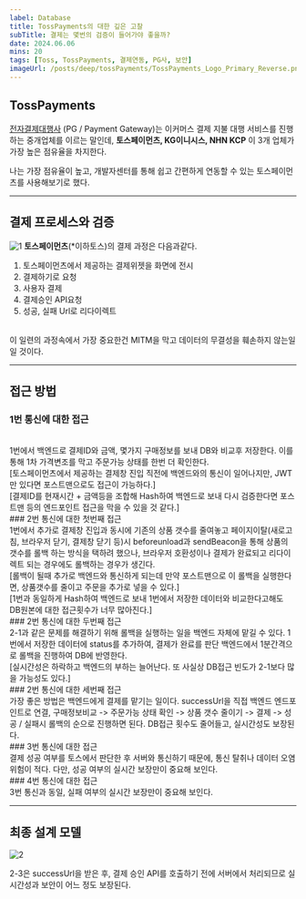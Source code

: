 ```yaml
---
label: Database
title: TossPayments의 대한 깊은 고찰
subTitle: 결제는 몇번의 검증이 들어가야 좋을까?
date: 2024.06.06
mins: 20
tags: [Toss, TossPayments, 결제연동, PG사, 보안]
imageUrl: /posts/deep/tossPayments/TossPayments_Logo_Primary_Reverse.png
---
```


## TossPayments

[전자결제대행사](https://namu.wiki/w/%EA%B2%B0%EC%A0%9C%EB%8C%80%ED%96%89%EC%82%AC) 
(PG / Payment Gateway)는 이커머스 결제 지불 대행 서비스를 진행하는 중개업체를 이르는 말인데,
**토스페이먼츠, KG이니시스, NHN KCP** 이 3개 업체가 가장 높은 점유율을 차지한다.

나는 가장 점유율이 높고, 개발자센터를 통해 쉽고 간편하게 연동할 수 있는 토스페이먼츠를 사용해보기로 했다.


---


## 결제 프로세스와 검증

![1](/posts/deep/tossPayments/toss_payments.png "토스페이먼츠 결제 과정")
**토스페이먼츠**(*이하토스)의 결제 과정은 다음과같다.
<br />
1. 토스페이먼츠에서 제공하는 결제위젯을 화면에 전시
2. 결제하기로 요청
3. 사용자 결제
4. 결제승인 API요청
5. 성공, 실패 Url로 리다이렉트
<br />
이 일련의 과정속에서 가장 중요한건 MITM을 막고 데이터의 무결성을 훼손하지 않는일일 것이다.


---


## 접근 방법

### 1번 통신에 대한 접근
<br />
1번에서 백엔드로 결제ID와 금액, 몇가지 구매정보를 보내 DB와 비교후 저장한다. 이를 통해 1차 가격변조를 막고 주문가능 상태를 한번 더 확인한다.
<br />
[토스페이먼츠에서 제공하는 결제창 진입 직전에 백엔드와의 통신이 일어나지만, JWT만 있다면 포스트맨으로도 접근이 가능하다.]
<br />
[결제ID를 현재시간 + 금액등을 조합해 Hash하여 백엔드로 보내 다시 검증한다면 포스트맨 등의 엔드포인트 접근을 막을 수 있을 것 같다.]
<br />
### 2번 통신에 대한 첫번째 접근
<br />
1번에서 추가로 결제창 진입과 동시에 기존의 상품 갯수를 줄여놓고 페이지이탈(새로고침, 브라우저 닫기, 결제창 닫기 등)시
beforeunload과 sendBeacon을 통해 상품의 갯수를 롤백 하는 방식을 택하려 했으나, 브라우저 호환성이나 결제가 완료되고 리다이렉트 되는 경우에도 롤백하는 경우가 생긴다.
<br />
[롤백이 될때 추가로 백엔드와 통신하게 되는데 만약 포스트맨으로 이 롤백을 실행한다면, 상품갯수를 줄이고 주문을 추가로 넣을 수 있다.]
<br />
[1번과 동일하게 Hash하여 백엔드로 보내 1번에서 저장한 데이터와 비교한다고해도 DB원본에 대한 접근횟수가 너무 많아진다.]
<br />
### 2번 통신에 대한 두번째 접근
<br />
2-1과 같은 문제를 해결하기 위해 롤백을 실행하는 일을 백엔드 자체에 맡길 수 있다. 1번에서 저장한 데이터에 status를 추가하여,
결제가 완료를 판단 백엔드에서 1분간격으로 롤백을 진행하여 DB에 반영한다.
<br />
[실시간성은 하락하고 백엔드의 부하는 늘어난다. 또 사실상 DB접근 빈도가 2-1보다 많을 가능성도 있다.]
<br />
### 2번 통신에 대한 세번째 접근
<br />
가장 좋은 방법은 백엔드에게 결제를 맡기는 일이다. successUrl을 직접 백엔드 엔드포인트로 연결,
구매정보비교 -> 주문가능 상태 확인 -> 상품 갯수 줄이기 -> 결제 -> 성공 / 실패시 롤백의 순으로 진행하면 된다.
DB접근 횟수도 줄어들고, 실시간성도 보장된다.
<br />
### 3번 통신에 대한 접근
<br />
결제 성공 여부를 토스에서 판단한 후 서버와 통신하기 때문에, 통신 탈취나 데이터 오염 위험이 적다. 다만, 성공 여부의 실시간 보장만이 중요해 보인다.
<br />
### 4번 통신에 대한 접근
<br />
3번 통신과 동일, 실패 여부의 실시간 보장만이 중요해 보인다.


---


## 최종 설계 모델

![2](/posts/deep/tossPayments/toss_payments_arch.png "토스페이먼츠 설계")

2-3은 successUrl을 받은 후, 결제 승인 API를 호출하기 전에 서버에서 처리되므로 실시간성과 보안이 어느 정도 보장된다.